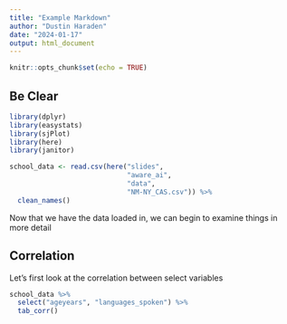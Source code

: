 ```yaml
---
title: "Example Markdown"
author: "Dustin Haraden"
date: "2024-01-17"
output: html_document
---
```


```r
knitr::opts_chunk$set(echo = TRUE)
```

## Be Clear

```r
library(dplyr)
library(easystats)
library(sjPlot)
library(here)
library(janitor)

school_data <- read.csv(here("slides", 
                             "aware_ai", 
                             "data", 
                             "NM-NY_CAS.csv")) %>% 
  clean_names()
```

Now that we have the data loaded in, we can begin to examine things in more detail

## Correlation

Let's first look at the correlation between select variables

```r
school_data %>% 
  select("ageyears", "languages_spoken") %>% 
  tab_corr()
```
